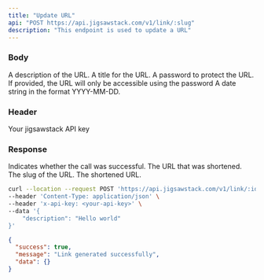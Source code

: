 ```yaml
---
title: "Update URL"
api: "POST https://api.jigsawstack.com/v1/link/:slug"
description: "This endpoint is used to update a URL"
---
```


### Body

<ParamField body="description" type="string">
  A description of the URL.
</ParamField>

<ParamField body="title" type="string">
  A title for the URL.
</ParamField>

<ParamField body="password" type="string">
  A password to protect the URL. If provided, the URL will only be accessible
  using the password
</ParamField>

<ParamField body="expiresAt" type="string">
  A date string in the format YYYY-MM-DD.
</ParamField>

### Header

<ParamField header="x-api-key" type="string" required>
  Your jigsawstack API key
</ParamField>

### Response

<ResponseField name="success" type="boolean">
  Indicates whether the call was successful.
</ResponseField>

<ResponseField name="data" type="object">

<Expandable title="Toggle data">

<ResponseField name="url" type="string">
  The URL that was shortened.
</ResponseField>

<ResponseField name="slug" type="string">
  The slug of the URL.
</ResponseField>

<ResponseField name="short_url" type="string">
  The shortened URL.
</ResponseField>

</Expandable>

</ResponseField>

<RequestExample>

```bash Example Request
curl --location --request POST 'https://api.jigsawstack.com/v1/link/:id' \
--header 'Content-Type: application/json' \
--header 'x-api-key: <your-api-key>' \
--data '{
    "description": "Hello world"
}'
```

</RequestExample>

<ResponseExample>

```json Response
{
  "success": true,
  "message": "Link generated successfully",
  "data": {}
}
```

</ResponseExample>
